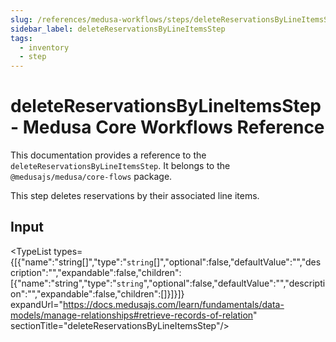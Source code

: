 ```yaml
---
slug: /references/medusa-workflows/steps/deleteReservationsByLineItemsStep
sidebar_label: deleteReservationsByLineItemsStep
tags:
  - inventory
  - step
---
```



# deleteReservationsByLineItemsStep - Medusa Core Workflows Reference

This documentation provides a reference to the `deleteReservationsByLineItemsStep`. It belongs to the `@medusajs/medusa/core-flows` package.

This step deletes reservations by their associated line items.

## Input

<TypeList types={[{"name":"string[]","type":"`string`[]","optional":false,"defaultValue":"","description":"","expandable":false,"children":[{"name":"string","type":"`string`","optional":false,"defaultValue":"","description":"","expandable":false,"children":[]}]}]} expandUrl="https://docs.medusajs.com/learn/fundamentals/data-models/manage-relationships#retrieve-records-of-relation" sectionTitle="deleteReservationsByLineItemsStep"/>
